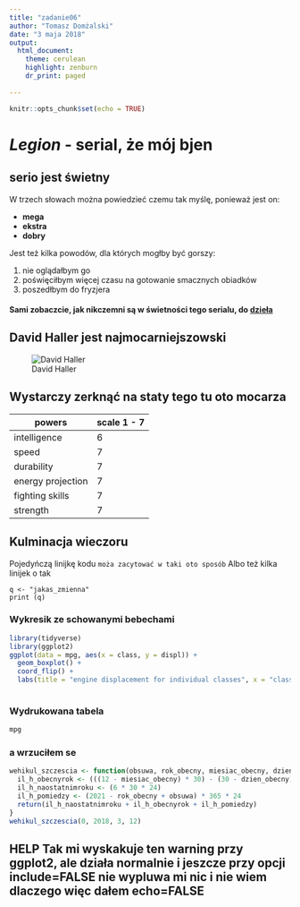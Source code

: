 ```yaml
---
title: "zadanie06"
author: "Tomasz Domżalski"
date: "3 maja 2018"
output:
  html_document:
    theme: cerulean
    highlight: zenburn
    dr_print: paged
  
---
```


```r
knitr::opts_chunk$set(echo = TRUE)
```

# *Legion* - serial, że mój bjen
## serio jest świetny
W trzech słowach można powiedzieć czemu tak myślę, ponieważ jest on:

* **mega**
* **ekstra**
* **dobry**

Jest też kilka powodów, dla których mogłby być gorszy:

1. nie oglądałbym go
2. poświęciłbym więcej czasu na gotowanie smacznych obiadków
3. poszedłbym do fryzjera

#### Sami zobaczcie, jak nikczemni są w świetności tego serialu, do [dzieła](https://www.youtube.com/watch?v=4SZ3rMMYBLY)

## David Haller jest najmocarniejszowski
![David Haller](DH.jpg)

## Wystarczy zerknąć na staty tego tu oto mocarza
| powers | scale 1 - 7|
| --- | --- |
| intelligence | 6 |
| speed | 7 |
| durability | 7 |
| energy projection | 7 |
| fighting skills | 7 |
| strength | 7|

## Kulminacja wieczoru
Pojedyńczą linijkę kodu `moża zacytować w taki oto sposób`
Albo też kilka linijek o tak

```
q <- "jakas_zmienna" 
print (q)
``` 
### Wykresik ze schowanymi bebechami

```r
library(tidyverse)
library(ggplot2)
ggplot(data = mpg, aes(x = class, y = displ)) +
  geom_boxplot() +
  coord_flip() +
  labs(title = "engine displacement for individual classes", x = "class", y = "engine displacement")
  
```

### Wydrukowana tabela

```r
mpg
```

### a wrzuciłem se
```r
wehikul_szczescia <- function(obsuwa, rok_obecny, miesiac_obecny, dzien_obecny) {
  il_h_obecnyrok <- (((12 - miesiac_obecny) * 30) - (30 - dzien_obecny)) * 24
  il_h_naostatnimroku <- (6 * 30 * 24)
  il_h_pomiedzy <- (2021 - rok_obecny + obsuwa) * 365 * 24
  return(il_h_naostatnimroku + il_h_obecnyrok + il_h_pomiedzy)
}
wehikul_szczescia(0, 2018, 3, 12)

```

## HELP Tak mi wyskakuje ten warning przy ggplot2, ale działa normalnie i jeszcze przy opcji include=FALSE nie wypluwa mi nic i nie wiem dlaczego więc dałem echo=FALSE
